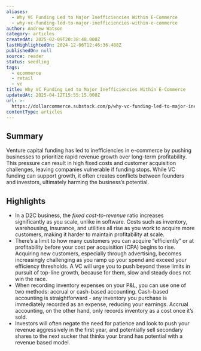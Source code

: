 ```yaml
---
aliases:
  - Why VC Funding Led to Major Inefficiencies Within E-Commerce
  - why-vc-funding-led-to-major-inefficiencies-within-e-commerce
author: Andrew Watson
category: articles
createdAt: 2025-02-09T20:38:48.000Z
lastHighlightedOn: 2024-12-06T12:46:36.488Z
publishedOn: null
source: reader
status: seedling
tags:
  - ecommerce
  - retail
  - vc
title: Why VC Funding Led to Major Inefficiencies Within E-Commerce
updatedAt: 2025-04-12T15:55:15.000Z
url: >-
  https://dollarcommerce.substack.com/p/why-vc-funding-led-to-major-inefficiencies?utm_source=post-email-title&publication_id=2682667&post_id=150106023&utm_campaign=email-post-title&isFreemail=true&r=31t9d7&triedRedirect=true&utm_medium=email
contentType: articles
---
```

## Summary

Venture capital funding has led to inefficiencies in e-commerce by pushing businesses to prioritize rapid revenue growth over long-term profitability. This pressure can result in high fixed costs and customer acquisition challenges, leaving companies vulnerable if funding stops. While VC funding can support growth, it often creates conflicts between founders and investors, ultimately harming the business’s potential.

## Highlights

- In a D2C business, the _fixed cost-to-revenue_ ratio increases significantly as you scale, unlike in software. Costs such as inventory, warehousing, insurance, and utilities all rise as you work to acquire more customers, making it harder to maintain profitability at scale.
- There’s a limit to how many customers you can acquire “efficiently” or at profitability before your cost per acquisition (CPA) begins to rise. Acquiring new customers, especially through advertising, becomes increasingly challenging as you ramp up your spend and exceed your efficiency thresholds. A VC will urge you to push beyond these limits in pursuit of top-line growth, because for them, slow and steady does not win the race.
- When recording inventory expenses on your P&L, you can use one of two methods: accrual or cash-based accounting. Cash-based accounting is straightforward - any inventory you purchase is immediately recorded as an expense, reducing your earnings. Accrual accounting, on the other hand, only records inventory as a cost once it’s sold.
- Investors will often negate the need for patience and look to push your revenue aggressively in the first year, and potentially sell secondary shares to the next sucker that thinks your brand has potential with a revenue based model.
